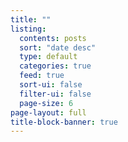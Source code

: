 ```yaml
---
title: ""
listing:
  contents: posts
  sort: "date desc"
  type: default
  categories: true
  feed: true
  sort-ui: false
  filter-ui: false
  page-size: 6
page-layout: full
title-block-banner: true
---
```



